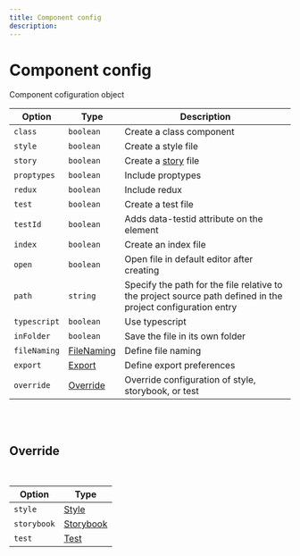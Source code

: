 ---
title: Component config
description:
---

# Component config

<Description>Component cofiguration object</Description>

| Option                  | Type                      | Description                                                                                                  |
| ----------------------- | ------------------------- | ------------------------------------------------------------------------------------------------------------ |
| <code>class</code>      | <code>boolean</code>      | Create a class component                                                                                     |
| <code>style</code>      | <code>boolean</code>      | Create a style file                                                                                          |
| <code>story</code>      | <code>boolean</code>      | Create a [story](https://storybook.js.org/docs/react/get-started/introduction) file                          |
| <code>proptypes</code>  | <code>boolean</code>      | Include proptypes                                                                                            |
| <code>redux</code>      | <code>boolean</code>      | Include redux                                                                                                |
| <code>test</code>       | <code>boolean</code>      | Create a test file                                                                                           |
| <code>testId</code>     | <code>boolean</code>      | Adds data-testid attribute on the element                                                                    |
| <code>index</code>      | <code>boolean</code>      | Create an index file                                                                                         |
| <code>open</code>       | <code>boolean</code>      | Open file in default editor after creating                                                                   |
| <code>path</code>       | <code>string</code>       | Specify the path for the file relative to the project source path defined in the project configuration entry |
| <code>typescript</code> | <code>boolean</code>      | Use typescript                                                                                               |
| <code>inFolder</code>   | <code>boolean</code>      | Save the file in its own folder                                                                              |
| <code>fileNaming</code> | [FileNaming](#filenaming) | Define file naming                                                                                           |
| <code>export</code>     | [Export](#export)         | Define export preferences                                                                                    |
| <code>override</code>   | [Override](#override)     | Override configuration of style, storybook, or test                                                          |

<br />
<br />

## Override

<br />

| Option                 | Type                    |
| ---------------------- | ----------------------- |
| <code>style</code>     | [Style](#style)         |
| <code>storybook</code> | [Storybook](#storybook) |
| <code>test</code>      | [Test](#test)           |
